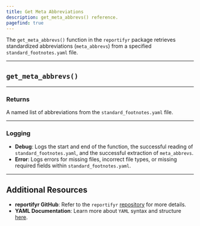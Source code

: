 ```yaml
---
title: Get Meta Abbreviations
description: get_meta_abbrevs() reference.
pagefind: true
---
```



The `get_meta_abbrevs()` function in the `reportifyr` package retrieves standardized abbreviations (`meta_abbrevs`) from a specified `standard_footnotes.yaml` file.

---

## `get_meta_abbrevs()`

<EmbeddedHTML filename="/public/html_files/get_meta_abbrevs.html"/>

---

### Returns

A named list of abbreviations from the `standard_footnotes.yaml` file.

---

### Logging 

- **Debug**: Logs the start and end of the function, the successful reading of `standard_footnotes.yaml`, and the successful extraction of `meta_abbrevs`.
- **Error**: Logs errors for missing files, incorrect file types, or missing required fields within `standard_footnotes.yaml`.

---

## Additional Resources

- **reportifyr GitHub**: Refer to the `reportifyr` [repository](https://github.com/A2-ai/reportifyr) for more details. 
- **YAML Documentation**: Learn more about `YAML` syntax and structure [here](https://yaml.org/).
